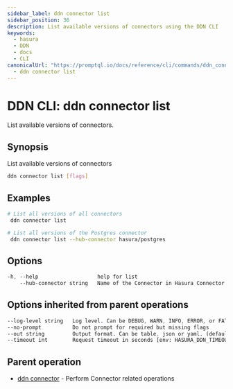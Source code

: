 ```yaml
---
sidebar_label: ddn connector list
sidebar_position: 36
description: List available versions of connectors using the DDN CLI
keywords:
  - hasura
  - DDN
  - docs
  - CLI
canonicalUrl: "https://promptql.io/docs/reference/cli/commands/ddn_connector_list"
  - ddn connector list
---
```


# DDN CLI: ddn connector list

List available versions of connectors.

## Synopsis

List available versions of connectors

```bash
ddn connector list [flags]
```

## Examples

```bash
# List all versions of all connectors
 ddn connector list

# List all versions of the Postgres connector
 ddn connector list --hub-connector hasura/postgres
```

## Options

```sass
-h, --help                   help for list
    --hub-connector string   Name of the Connector in Hasura Connector Hub, ref: https://hasura.io/connectors. eg: hasura/nodejs
```

## Options inherited from parent operations

```sass
--log-level string   Log level. Can be DEBUG, WARN, INFO, ERROR, or FATAL. (default "INFO")
--no-prompt          Do not prompt for required but missing flags
--out string         Output format. Can be table, json or yaml. (default "table")
--timeout int        Request timeout in seconds [env: HASURA_DDN_TIMEOUT] (default 100)
```

## Parent operation

- [ddn connector](/reference/cli/commands/ddn_connector) - Perform Connector related operations
